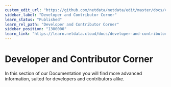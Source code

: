 ```yaml
---
custom_edit_url: "https://github.com/netdata/netdata/edit/master/docs/category-overview-pages/developer-and-contributor-corner.md"
sidebar_label: "Developer and Contributor Corner"
learn_status: "Published"
learn_rel_path: "Developer and Contributor Corner"
sidebar_position: "1300000"
learn_link: "https://learn.netdata.cloud/docs/developer-and-contributor-corner"
---
```


# Developer and Contributor Corner

In this section of our Documentation you will find more advanced information, suited for developers and contributors alike.
